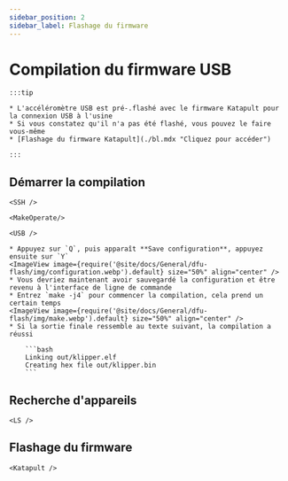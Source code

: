 ```yaml
---
sidebar_position: 2
sidebar_label: Flashage du firmware
---
```




# Compilation du firmware USB

    :::tip

    * L'accéléromètre USB est pré-.flashé avec le firmware Katapult pour la connexion USB à l'usine
    * Si vous constatez qu'il n'a pas été flashé, vous pouvez le faire vous-même
    * [Flashage du firmware Katapult](./bl.mdx "Cliquez pour accéder")

    :::

## Démarrer la compilation

    <SSH />

    <MakeOperate/>

    <USB />

    * Appuyez sur `Q`, puis apparaît **Save configuration**, appuyez ensuite sur `Y`
    <ImageView image={require('@site/docs/General/dfu-flash/img/configuration.webp').default} size="50%" align="center" />
    * Vous devriez maintenant avoir sauvegardé la configuration et être revenu à l'interface de ligne de commande
    * Entrez `make -j4` pour commencer la compilation, cela prend un certain temps
    <ImageView image={require('@site/docs/General/dfu-flash/img/make.webp').default} size="50%" align="center" />
    * Si la sortie finale ressemble au texte suivant, la compilation a réussi

        ```bash
        Linking out/klipper.elf
        Creating hex file out/klipper.bin
        ```

## Recherche d'appareils

    <LS />


## Flashage du firmware


    <Katapult />
